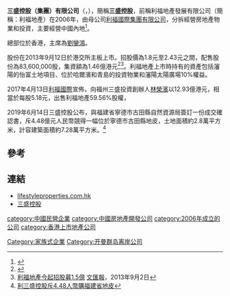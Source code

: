 '''三盛控股（集團）有限公司'''（'''{{lang-en|Sansheng Holdings(Group) Co.Ltd.}}'''，{{hkex|2183}}），簡稱'''三盛控股'''，前稱利福地產發展有限公司（簡稱：利福地產）在2006年，由母公司[[利福國際集團有限公司|利福國際集團有限公司]]，分拆經營房地產物業和投資，主要經營中國內地<ref>{{Cite web |url=http://www.hkexnews.hk/listedco/listconews/SEHK/2013/0902/LTN20130902014_C.pdf |title=利福地產發展有限公司招股書有關歷史內容 |accessdate=2013-09-06 |archive-date=2016-03-05 |archive-url=https://web.archive.org/web/20160305021329/http://www.hkexnews.hk/listedco/listconews/SEHK/2013/0902/LTN20130902014_C.pdf |dead-url=no }}</ref>。

總部位於香港，主席為[[劉鑾鴻|劉鑾鴻]]。

股份在2013年9月12日於港交所主板上市。招股價為1.8元至2.43元之間，配售股份為83,600,000股，集資額為1.46億港元<ref>{{Cite web |url=http://www.hkexnews.hk/listedco/listconews/SEHK/2013/0902/LTN20130902014_C.pdf |title=利福地產發展有限公司招股內容 |accessdate=2013-09-06 |archive-date=2016-03-05 |archive-url=https://web.archive.org/web/20160305021329/http://www.hkexnews.hk/listedco/listconews/SEHK/2013/0902/LTN20130902014_C.pdf |dead-url=no }}</ref><ref>[http://paper.wenweipo.com/2013/09/02/FI1309020018.htm 利福地產今起招股募1.5億] {{Wayback|url=http://paper.wenweipo.com/2013/09/02/FI1309020018.htm |date=20130907060026 }}[[文汇报_(香港)|文匯報]]，2013年9月2日</ref>。利福地產上市時持有的資產包括瀋陽的怡富土地項目、位於哈爾濱和青島的投資物業和瀋陽太陽廣場10%權益。

2017年4月13日[[利福國際|利福國際]]宣佈，向福州三盛投資創辦人[[林榮濱|林榮濱]]以12.93億港元，相當於每股5.18元，出售利福地產59.56%股權，

2019年6月14日三盛控股公布，與福建省寧德市古田縣自然資源局簽訂一份成交確認書，斥4.48億元人民幣競得一幅位於寧德市古田縣地皮，土地面積約2.8萬平方米，計容建築面積約7.28萬平方米。<ref>[http://www.etnet.com.hk/www/tc/news/categorized_news_detail.php?newsid=ETN290614950&page=1&category=company 利三盛控股斥4.48人幣購福建省地皮]</ref>

==參考==

{{reflist}}

==連結==

*[http://www.lifestyleproperties.com.hk lifestyleproperties.com.hk]{{Wayback|url=http://www.lifestyleproperties.com.hk/ |date=20200126224144 }}
*[http://www.sansheng.hk/ 三盛控股]{{Wayback|url=http://www.sansheng.hk/ |date=20171205042116 }}

[[category:中國民營企業|category:中國民營企業]]
[[category:中國房地產開發公司|category:中國房地產開發公司]]
[[category:2006年成立的公司|category:2006年成立的公司]]
[[category:香港上市地產公司|category:香港上市地產公司]]
[[Category:家族式企業|Category:家族式企業]]
[[Category:开曼群岛离岸公司|Category:开曼群岛离岸公司]]